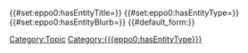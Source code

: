 {{AnnotationsList}}
<includeonly>{{DISPLAYTITLE:{{{eppo0:hasEntityType}}} "{{{eppo0:hasEntityTitle}}}"}}
{{#set:eppo0:hasEntityTitle={{{eppo0:hasEntityTitle}}}}}
{{#set:eppo0:hasEntityType={{{eppo0:hasEntityType}}}}}
{{#set:eppo0:hasEntityBlurb={{{eppo0:hasEntityBlurb}}}}}
{{#default_form:{{{eppo0:hasEntityType}}}}}[[Category:Topic]][[Category:{{{eppo0:hasEntityType}}}]]</includeonly>
